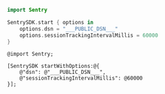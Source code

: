 ```swift {tabTitle:Swift}
import Sentry

SentrySDK.start { options in
    options.dsn = "___PUBLIC_DSN___"
    options.sessionTrackingIntervalMillis = 60000
}
```

```objc {tabTitle:Objective-C}
@import Sentry;

[SentrySDK startWithOptions:@{
    @"dsn": @"___PUBLIC_DSN___",
    @"sessionTrackingIntervalMillis": @60000
}];
```
